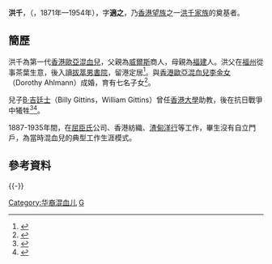 '''洪千'''，（{{lang-en|'''Henry Gittins'''}}，1871年—1954年），字'''適之'''，乃[[香港望族|香港望族]]之一[[洪千家族|洪千家族]]的奠基者。

==簡歷==
洪千為第一代[[香港歐亞混血兒|香港歐亞混血兒]]，父親為[[威爾斯|威爾斯]]商人，母親為[[福建|福建]]人。洪父在[[福州|福州]]從事茶葉生意，後入讀[[拔萃男書院|拔萃男書院]]，留港定居<ref>{{cite web|url=http://news.takungpao.com.hk/paper/q/2015/0118/2891907.html|title=男拔萃的混血友們|location=香港|publisher=大公報|date=2015-01-18|accessdate=2015-04-02|archive-date=2016-03-04|archive-url=https://web.archive.org/web/20160304104427/http://news.takungpao.com.hk/paper/q/2015/0118/2891907.html|dead-url=no}}</ref>。與[[香港歐亞混血兒|香港歐亞混血兒]][[李金女|李金女]]（Dorothy Ahlmann）成婚，育有七名子女<ref name=woman>{{cite book|author=鄭宏泰、黃紹倫|title=《何家女子——三代婦女傳奇》|location=香港|publisher=三聯書店(香港)有限公司|date=2010年8月}}</ref>。

兒子[[B·吉廷士|B·吉廷士]]（Billy Gittins，William Gittins）曾任[[香港大學|香港大學]]助教，後在抗日戰爭中犧牲<ref name=hotun>{{cite book|author=鄭宏泰、黃紹倫|title=《香港大老－－何東》|location=香港|publisher=三聯書店(香港)有限公司|date=2007年7月}}</ref><ref name=euroa>{{cite book|author=丁新豹|title=《非我族裔：戰前香港的外籍族群》|location=香港|publisher=三聯書店(香港)有限公司|date=2014年1月}}</ref>。

1887-1935年間，在[[屈臣氏|屈臣氏]]公司、香港紡織、[[渣甸洋行|渣甸洋行]]等工作，畢生沒有自立門戶，為當時混血兒的典型工作生涯模式。

==參考資料==
<div class="references-small">
<references/>
</div>

{{-}}
{{DEFAULTSORT:Gittins}}
[[Category:华裔混血儿|Category:华裔混血儿]]
[[Category:拔萃男書院校友|G]]
